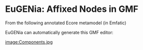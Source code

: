 =EuGENia: Affixed Nodes in GMF=
From the following annotated Ecore metamodel (in Emfatic)

{{{emf
@namespace(uri="components", prefix="components")
package components;

@gmf.diagram
class ComponentDiagram {
   val Component[*] components;
   val Connector[*] connectors;
}

abstract class NamedElement {
   attr String name;
}

@gmf.node(label="name")
class Component extends NamedElement {
   @gmf.affixed
   val Port[*] ports;
}

@gmf.node(figure="rectangle", size="20,20", label="name",
  label.placement="external", label.icon="false")
class Port extends NamedElement {

}

@gmf.link(source="source", target="target", label="name",
  target.decoration="arrow")
class Connector extends NamedElement {
   ref Port source;
   ref Port target;
}
}}}

EuGENia can automatically generate this GMF editor:

[[image:Components.jpg]]